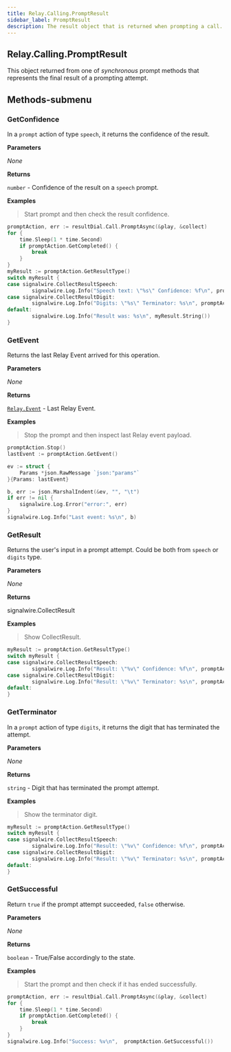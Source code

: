 ```yaml
---
title: Relay.Calling.PromptResult
sidebar_label: PromptResult
description: The result object that is returned when prompting a call.
---
```


[relay-event]: /sdks/relay-realtime-sdk/v2/language/golang/event

## Relay.Calling.PromptResult

This object returned from one of _synchronous_ prompt methods that represents the final result of a prompting attempt.

## Methods-submenu

### GetConfidence

In a `prompt` action of type `speech`, it returns the confidence of the result.


**Parameters**

_None_

**Returns**

`number` - Confidence of the result on a `speech` prompt.

**Examples**

> Start prompt and then check the result confidence.

```go
promptAction, err := resultDial.Call.PromptAsync(&play, &collect)
for {
    time.Sleep(1 * time.Second)
    if promptAction.GetCompleted() {
        break
    }
}
myResult := promptAction.GetResultType()
switch myResult {
case signalwire.CollectResultSpeech:
        signalwire.Log.Info("Speech text: \"%s\" Confidence: %f\n", promptAction.GetCollectResult(), promptAction.GetConfidence())
case signalwire.CollectResultDigit:
        signalwire.Log.Info("Digits: \"%s\" Terminator: %s\n", promptAction.GetCollectResult(), promptAction.GetTerminator())
default:
        signalwire.Log.Info("Result was: %s\n", myResult.String())
}
```

### GetEvent

Returns the last Relay Event arrived for this operation.


**Parameters**

_None_

**Returns**

[`Relay.Event`][relay-event] - Last Relay Event.

**Examples**

> Stop the prompt and then inspect last Relay event payload.

```go
promptAction.Stop()
lastEvent := promptAction.GetEvent()

ev := struct {
	Params *json.RawMessage `json:"params"`
}{Params: lastEvent}

b, err := json.MarshalIndent(&ev, "", "\t")
if err != nil {
	signalwire.Log.Error("error:", err)
}
signalwire.Log.Info("Last event: %s\n", b)
```

### GetResult

Returns the user's input in a prompt attempt. Could be both from `speech` or `digits` type.


**Parameters**

_None_

**Returns**

signalwire.CollectResult

**Examples**

> Show CollectResult.

```go
myResult := promptAction.GetResultType()
switch myResult {
case signalwire.CollectResultSpeech:
        signalwire.Log.Info("Result: \"%v\" Confidence: %f\n", promptAction.GetResult(), promptAction.GetConfidence())
case signalwire.CollectResultDigit:
        signalwire.Log.Info("Result: \"%v\" Terminator: %s\n", promptAction.GetResult(), promptAction.GetTerminator())
default:
}
```

### GetTerminator

In a `prompt` action of type `digits`, it returns the digit that has terminated the attempt.


**Parameters**

_None_

**Returns**

`string` - Digit that has terminated the prompt attempt.

**Examples**

> Show the terminator digit.

```go
myResult := promptAction.GetResultType()
switch myResult {
case signalwire.CollectResultSpeech:
        signalwire.Log.Info("Result: \"%v\" Confidence: %f\n", promptAction.GetResult(), promptAction.GetConfidence())
case signalwire.CollectResultDigit:
        signalwire.Log.Info("Result: \"%v\" Terminator: %s\n", promptAction.GetResult(), promptAction.GetTerminator())
default:
}
```

### GetSuccessful

Return `true` if the prompt attempt succeeded, `false` otherwise.


**Parameters**

_None_

**Returns**

`boolean` - True/False accordingly to the state.

**Examples**

> Start the prompt and then check if it has ended successfully.

```go
promptAction, err := resultDial.Call.PromptAsync(&play, &collect)
for {
	time.Sleep(1 * time.Second)
	if promptAction.GetCompleted() {
		break
	}
}
signalwire.Log.Info("Success: %v\n",  promptAction.GetSuccessful())
```